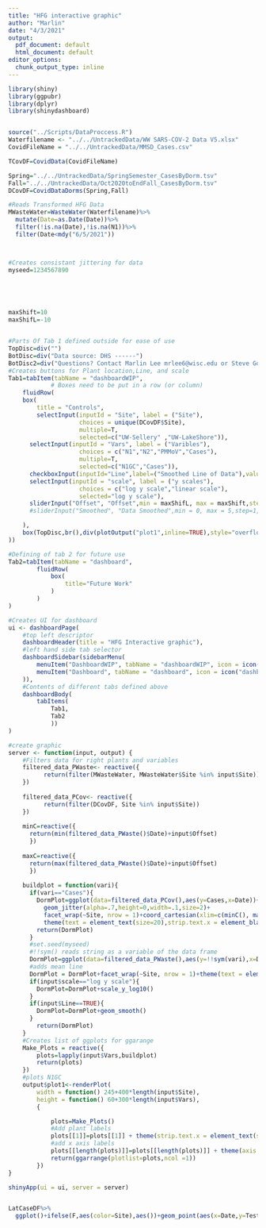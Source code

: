 ```yaml
---
title: "HFG interactive graphic"
author: "Marlin"
date: "4/3/2021"
output:
  pdf_document: default
  html_document: default
editor_options: 
  chunk_output_type: inline
---
```


```r
library(shiny)
library(ggpubr)
library(dplyr)
library(shinydashboard)


source("../Scripts/DataProccess.R")
Waterfilename <- "../../UntrackedData/WW SARS-COV-2 Data V5.xlsx"
CovidFileName = "../../UntrackedData/MMSD_Cases.csv"

TCovDF=CovidData(CovidFileName)

Spring="../../UntrackedData/SpringSemester_CasesByDorm.tsv"
Fall="../../UntrackedData/Oct2020toEndFall_CasesByDorm.tsv"
DCovDF=CovidDataDorms(Spring,Fall)

#Reads Transformed HFG Data
MWasteWater=WasteWater(Waterfilename)%>%
  mutate(Date=as.Date(Date))%>%
  filter(!is.na(Date),!is.na(N1))%>%
  filter(Date<mdy("6/5/2021"))



#Creates consistant jittering for data
myseed=1234567890



  
```

```r
maxShift=10
maxShifL=-10


#Parts Of Tab 1 defined outside for ease of use
TopDisc=div("")
BotDisc=div("Data source: DHS ------")
BotDisc2=div("Questions? Contact Marlin Lee mrlee6@wisc.edu or Steve Goldstein sgoldstein@wisc.edu")
#Creates buttons for Plant location,Line, and scale
Tab1=tabItem(tabName = "dashboardWIP",
            # Boxes need to be put in a row (or column)
    fluidRow(
    box(
        title = "Controls",
        selectInput(inputId = "Site", label = ("Site"),
                    choices = unique(DCovDF$Site),
                    multiple=T,
                    selected=c("UW-Sellery" ,"UW-LakeShore")),
      selectInput(inputId = "Vars", label = ("Varibles"),
                    choices = c("N1","N2","PMMoV","Cases"),
                    multiple=T,
                    selected=c("N1GC","Cases")),
      checkboxInput(inputId="Line",label=("Smoothed Line of Data"),value=T),
      selectInput(inputId = "scale", label = ("y scales"),
                    choices = c("log y scale","linear scale"),
                    selected="log y scale"),
      sliderInput("Offset", "Offset",min = maxShifL, max = maxShift,step=1,value=0)
      #sliderInput("Smoothed", "Data Smoothed",min = 0, max = 5,step=1,value=0)

    ),
    box(TopDisc,br(),div(plotOutput("plot1",inline=TRUE),style="overflow-x: scroll"), br(),BotDisc,BotDisc2)
))

#Defining of tab 2 for future use
Tab2=tabItem(tabName = "dashboard",
        fluidRow(
            box(
                title="Future Work"
            )
        )
)

#Creates UI for dashboard
ui <- dashboardPage(
    #top left descriptor
    dashboardHeader(title = "HFG Interactive graphic"),
    #left hand side tab selector
    dashboardSidebar(sidebarMenu(
        menuItem("DashboardWIP", tabName = "dashboardWIP", icon = icon("dashboard")),
        menuItem("Dashboard", tabName = "dashboard", icon = icon("dashboard"))
    )),
    #Contents of different tabs defined above
    dashboardBody(
        tabItems(
            Tab1,
            Tab2
            ))
)
```


```r
#create graphic                                       
server <- function(input, output) {
    #Filters data for right plants and variables
    filtered_data_PWaste<- reactive({
          return(filter(MWasteWater, MWasteWater$Site %in% input$Site))
    })
    
    filtered_data_PCov<- reactive({
          return(filter(DCovDF, Site %in% input$Site))
    })
    
    minC=reactive({
      return(min(filtered_data_PWaste()$Date)+input$Offset)
      })
    
    maxC=reactive({
      return(max(filtered_data_PWaste()$Date)+input$Offset)
      })
    
    buildplot = function(vari){
      if(vari=="Cases"){
        DormPlot=ggplot(data=filtered_data_PCov(),aes(y=Cases,x=Date))+
          geom_jitter(alpha=.7,height=0,width=.1,size=2)+
          facet_wrap(~Site, nrow = 1)+coord_cartesian(xlim=c(minC(), maxC()))+
          theme(text = element_text(size=20),strip.text.x = element_blank(),axis.text.x = element_blank(),axis.text.y = element_text(size = 15, colour = "black"))+ rremove("xlab")
        return(DormPlot)
      }
      #set.seed(myseed)
      #!!sym() reads string as a variable of the data frame
      DormPlot=ggplot(data=filtered_data_PWaste(),aes(y=!!sym(vari),x=Date))+geom_jitter(alpha=.7,height=0,width=.1,size=2)+ylab(vari)
      #adds mean line
      DormPlot = DormPlot+facet_wrap(~Site, nrow = 1)+theme(text = element_text(size=20),strip.text.x = element_blank(),axis.text.x = element_blank(),axis.text.y = element_text(size = 15, colour = "black"))+ rremove("xlab")
      if(input$scale=="log y scale"){
        DormPlot=DormPlot+scale_y_log10()
      }
      if(input$Line==TRUE){
        DormPlot=DormPlot+geom_smooth()
      }
        return(DormPlot)
    }
    #Creates list of ggplots for ggarange
    Make_Plots = reactive({
        plots=lapply(input$Vars,buildplot)
        return(plots)
    })
    #plots N1GC
    output$plot1<-renderPlot(
        width = function() 245+400*length(input$Site),
        height = function() 60+300*length(input$Vars),
        {

            plots=Make_Plots()
            #Add plant labels
            plots[[1]]=plots[[1]] + theme(strip.text.x = element_text(size = 20, colour = "black"))
            #add x axis labels
            plots[[length(plots)]]=plots[[length(plots)]] + theme(axis.title.x = element_text(size = 20, colour = "black"),axis.text.x = element_text(size = 15, colour = "black"))
            return(ggarrange(plotlist=plots,ncol =1))
        })
}

shinyApp(ui = ui, server = server)



```
```r
LatCaseDF%>%
  ggplot()+ifelse(F,aes(color=Site),aes())+geom_point(aes(x=Date,y=Tests))

```